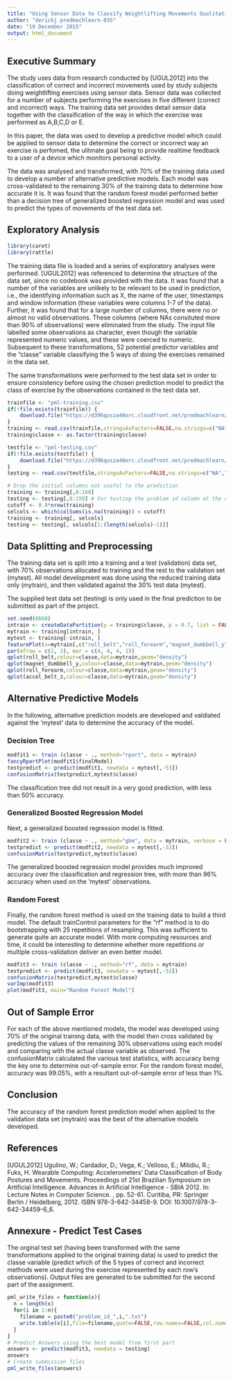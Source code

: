 ```yaml
---
title: "Using Sensor Data to Classify Weightlifting Movements Qualitatively"
author: "derickj predmachlearn-035"
date: "19 December 2015"
output: html_document
---
```


## Executive Summary

The study uses data from research conducted by [UGUL2012] into the classification of correct and incorrect movements used by study subjects doing weightlifting exercises using sensor data.  Sensor data was collected for a number of subjects performing the exercises in five different (correct and incorrect) ways.  The training data set provides detail sensor data together with the classification of the way in which the exercise was performed as A,B,C,D or E.

In this paper, the data was used to develop a predictive model which could be applied to sensor data to determine the correct or incorrect way an exercise is perfomed, the ulitmate goal being to provide realtime feedback to a user of a device which monitors personal activity.

The data was analysed and transformed, with 70% of the training data used to develop a number of alternative predictive models. Each model was cross-validated to the remaining 30% of the training data to determine how accurate it is.  It was found that the random forest model performed better than a decision tree of generalized boosted regression model and was used to predict the types of movements of the test data set.

## Exploratory Analysis

```r
library(caret)
library(rattle)
```

The training data file is loaded and a series of exploratory analyses were performed. [UGUL2012] was referenced to determine the structure of the data set, since no codebook was provided with the data.  It was found that a number of the variables are unlikely to be relevant to be used in prediction, i.e., the identifying information such as X, the name of the user, timestamps and window information (these variables were columns 1-7 of the data).  Further, it was found that for a large number of columns, there were no or almost no valid observations.  These columns (where NAs consituted more than 90% of observations) were eliminated from the study.  The input file labelled some observations as character, even though the variable represented numeric values, and these were coerced to numeric.  Subsequent to these transformations, 52 potential predictor variables and the "classe" variable classifying the 5 ways of doing the exercises remained in the data set.

The same transformations were performed to the test data set in order to ensure consistency before using the chosen prediction model to predict the class of exercise by the observations contained in the test data set.

```r
trainfile <- "pml-training.csv"
if(!file.exists(trainfile)) {
    download.file("https://d396qusza40orc.cloudfront.net/predmachlearn/pml-training.csv",trainfile)    
}
training <- read.csv(trainfile,stringsAsFactors=FALSE,na.strings=c("NA","","#DIV/0"))
training$classe <- as.factor(training$classe)

testfile <- "pml-testing.csv"
if(!file.exists(testfile)) {
    download.file("https://d396qusza40orc.cloudfront.net/predmachlearn/pml-testing.csv",testfile)
}
testing <- read.csv(testfile,stringsAsFactors=FALSE,na.strings=c("NA","","#DIV/0"))

# Drop the initial columns not useful to the prediction
training <- training[,8:160]
testing <- testing[,8:159] # For testing the problem id column at the end is also dropped
cutoff <- 0.9*nrow(training)
selcols <- which(colSums(is.na(training)) < cutoff)
training <- training[, selcols]
testing <- testing[, selcols[1:(length(selcols)-1)]]
```

## Data Splitting and Preprocessing

The training data set is split into a training and a test (validation) data set, with 70% observations allocated to training and the rest to the validation set (mytest).  All model development was done using the reduced training data only (mytrain), and then validated against the 30% test data (mytest).

The supplied test data set (testing) is only used in the final prediction to be submitted as part of the project.

```r
set.seed(8668)
intrain <- createDataPartition(y = training$classe, p = 0.7, list = FALSE)
mytrain <- training[intrain, ]
mytest <- training[-intrain, ]
featurePlot(x=mytrain[,c("roll_belt","roll_forearm","magnet_dumbbell_y")],y=mytrain$classe,plot="pairs")
par(mfrow = c(2, 2), mar = c(4, 4, 4, 1))
qplot(roll_belt,colour=classe,data=mytrain,geom="density")
qplot(magnet_dumbbell_y,colour=classe,data=mytrain,geom="density")
qplot(roll_forearm,colour=classe,data=mytrain,geom="density")
qplot(accel_belt_z,colour=classe,data=mytrain,geom="density")
```

## Alternative Predictive Models

In the following, alternative prediction models are developed and valdiated against the 'mytest' data to determine the accuracy of the model.

### Decision Tree

```r
modfit1 <- train (classe ~ ., method="rpart", data = mytrain)
fancyRpartPlot(modfit1$finalModel)
testpredict <- predict(modfit1, newdata = mytest[,-53])
confusionMatrix(testpredict,mytest$classe)
```

The classification tree did not result in a very good prediction, with less than 50% accuracy.

### Generalized Boosted Regression Model

Next, a generalized boosted regression model is fitted.

``` r
modfit2 <- train (classe ~ ., method="gbm", data = mytrain, verbose = FALSE)
testpredict <- predict(modfit2, newdata = mytest[,-53])
confusionMatrix(testpredict,mytest$classe)
```

The generalized boosted regression model provides much improved accuracy over the classification and regression tree, with more than 96% accuracy when used on the 'mytest' observations.

### Random Forest

Finally, the random forest method is used on the training data to build a third model. The default trainControl parameters for the "rf" method is to do bootstrapping with 25 repetitions of resampling.  This was sufficient to generate quite an accurate model.   With more computing resources and time, it could be interesting to determine whether more repetitions or multiple cross-validation deliver an even better model.

``` r
modfit3 <- train (classe ~ ., method="rf", data = mytrain)
testpredict <- predict(modfit3, newdata = mytest[,-53])
confusionMatrix(testpredict,mytest$classe)
varImp(modfit3)
plot(modfit3, main="Random Forest Model")
```

## Out of Sample Error

For each of the above mentioned models, the model was developed using 70% of the original training data, with the model then cross validated by predicting the values of the remaining 30% observations using each model and comparing with the actual classe variable as observed.  The confusionMatrix calculated the various test statistics, with accuracy being the key one to determine out-of-sample error. For the random forest model, accuracy was 99.05%, with a resultant out-of-sample error of less than 1%.

## Conclusion

The accuracy of the random forest prediction model when applied to the validation data set (mytrain) was the best of the alternative models developed.

## References

[UGUL2012] Ugulino, W.; Cardador, D.; Vega, K.; Velloso, E.; Milidiu, R.; Fuks, H. Wearable Computing: Accelerometers' Data Classification of Body Postures and Movements. Proceedings of 21st Brazilian Symposium on Artificial Intelligence. Advances in Artificial Intelligence - SBIA 2012. In: Lecture Notes in Computer Science. , pp. 52-61. Curitiba, PR: Springer Berlin / Heidelberg, 2012. ISBN 978-3-642-34458-9. DOI: 10.1007/978-3-642-34459-6_6. 

## Annexure - Predict Test Cases 

The orginal test set (having been transformed with the same transformations applied to the original training data) is used to predict the classe variable (predict which of the 5 types of correct and incorrect methods were used during the exercise represented by each row's observations). Output files are generated to be submitted for the second part of the assignment. 

```r
pml_write_files = function(x){
  n = length(x)
  for(i in 1:n){
    filename = paste0("problem_id_",i,".txt")
    write.table(x[i],file=filename,quote=FALSE,row.names=FALSE,col.names=FALSE)
  }
}
# Predict Answers using the best model from first part
answers <- predict(modfit3, newdata = testing)
answers
# Create submission files
pml_write_files(answers)
```

